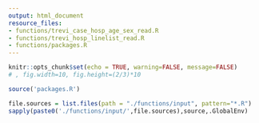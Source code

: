 ```yaml
---
output: html_document
resource_files:
- functions/trevi_case_hosp_age_sex_read.R
- functions/trevi_hosp_linelist_read.R
- functions/packages.R
---
```


```r
knitr::opts_chunk$set(echo = TRUE, warning=FALSE, message=FALSE) 
# , fig.width=10, fig.height=(2/3)*10
```

```r
source('packages.R')
```

```r
file.sources = list.files(path = "./functions/input", pattern="*.R")
sapply(paste0('./functions/input/',file.sources),source,.GlobalEnv)
```

